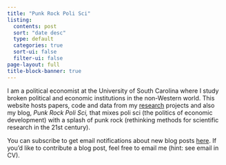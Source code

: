 ```yaml
---
title: "Punk Rock Poli Sci"
listing:
  contents: post
  sort: "date desc"
  type: default
  categories: true
  sort-ui: false
  filter-ui: false
page-layout: full
title-block-banner: true
---
```


I am a political economist at the University of South Carolina where I study broken political and economic institutions in the non-Western world. This website hosts papers, code and data from my [research](research/index.qmd) projects and also my blog, *Punk Rock Poli Sci,* that mixes poli sci (the politics of economic development) with a splash of punk rock (rethinking methods for scientific research in the 21st century).

You can subscribe to get email notifications about new blog posts [here](https://docs.google.com/forms/d/e/1FAIpQLScgbBPHF1uAjhTFQ2CUxmQ75gSsLsnl-wja2Blx2ZyOxQQITg/viewform?usp=sf_link).  If you'd like to contribute a blog post, feel free to email me (hint: see email in CV).

